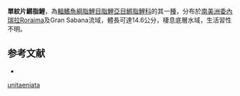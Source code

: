 {{Speciesbox
| status = NE
| status_system = IUCN3.1
| genus = Piabucina
| species = unitaeniata
| authority = [[Günther|Günther]], 1864
| synonyms = *''Lebiasina unitaeniata''<br /><small>Günther, 1864</small>
}}
'''單紋片鱂脂鯉'''，為[[輻鰭魚綱|輻鰭魚綱]][[脂鯉目|脂鯉目]][[脂鯉亞目|脂鯉亞目]][[鱂脂鯉科|鱂脂鯉科]]的其一[[種|種]]，分布於[[南美洲|南美洲]][[委內瑞拉|委內瑞拉]]Roraima及Gran Sabana流域，體長可達14.6公分，棲息底層水域，生活習性不明。

==参考文献==
{{refbegin}}
*{{FishBase_species|genus=Piabucina|species=unitaeniata|year=2013|month=10}}
{{refend}}
{{Taxonbar|from=Q6418490}}

[[Category:片鱂脂鯉屬|unitaeniata]]